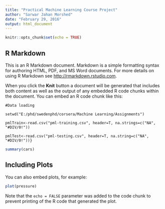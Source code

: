 ```yaml
---
title: "Practical Machine Learning Course Project"
author: "Sarwar Jahan Morshed"
date: "February 29, 2016"
output: html_document
---
```


```r
knitr::opts_chunk$set(echo = TRUE)
```

## R Markdown

This is an R Markdown document. Markdown is a simple formatting syntax for authoring HTML, PDF, and MS Word documents. For more details on using R Markdown see <http://rmarkdown.rstudio.com>.

When you click the **Knit** button a document will be generated that includes both content as well as the output of any embedded R code chunks within the document. You can embed an R code chunk like this:

```{}
#Data loading

setwd("E:/phd/swedenphd/corsera/Machine Learning/Assignments")

pmlTrain<-read.csv("pml-training.csv", header=T, na.strings=c("NA", "#DIV/0!"))

pmlTest<-read.csv("pml-testing.csv", header=T, na.string=c("NA", "#DIV/0!"))}
```

```r
summary(cars)
```

## Including Plots

You can also embed plots, for example:

```r
plot(pressure)
```

Note that the `echo = FALSE` parameter was added to the code chunk to prevent printing of the R code that generated the plot.
